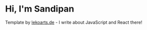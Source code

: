 # Hi, I'm Sandipan

Template by [lekoarts.de](https://www.lekoarts.de?utm_source=cara&utm_medium=Starter) - I write about JavaScript and React there!
